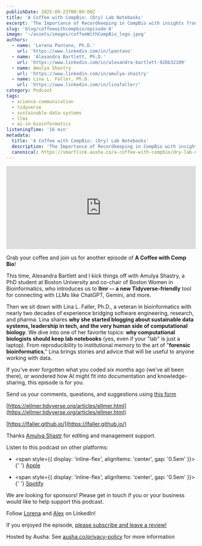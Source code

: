 ```yaml
---
publishDate: 2025-09-23T00:00:00Z
title: 'A Coffee with CompBio: (Dry) Lab Notebooks'
excerpt: 'The Importance of Recordkeeping in CompBio with insights from Amulya Shastry and Lina Faller.'
slug: 'blog/coffeewithcompbio/episode-8'
image: '~/assets/images/coffeeWithCompBio_logo.jpeg'
authors:
  - name: 'Lorena Pantano, Ph.D.'
    url: 'https://www.linkedin.com/in/lpantano'
  - name: 'Alexandra Bartlett, Ph.D.'
    url: 'https://www.linkedin.com/in/alexandra-bartlett-926b32109'
  - name: Amulya Shastry
    url: 'https://www.linkedin.com/in/amulya-shastry'
  - name: Lina L. Faller, Ph.D.
    url: 'https://www.linkedin.com/in/linafaller/'
category: Podcast
tags:
  - science-communication
  - tidyverse
  - sustainable-data-systems
  - llms
  - ai-in-bioinformatics
listeningTime: '16 min'
metadata:
  title: 'A Coffee with CompBio: (Dry) Lab Notebooks'
  description: 'The Importance of Recordkeeping in CompBio with insights from Amulya Shastry and Lina Faller.'
  canonical: https://smartlink.ausha.co/a-coffee-with-compbio/dry-lab-notebooks-the-importance-of-recordkeeping-in-compbio
---
```



<iframe
  name="Ausha Podcast Player"
  frameborder="0"
  loading="lazy"
  id="ausha-kKTp"
  height="220"
  style="border: none; width:100%; height:220px"
  src="https://player.ausha.co/?podcastId=VLQQwSdNm6Dm&playlist=false&color=%23751cbf&v=3&playerId=ausha-kKTp"
></iframe>
<script src="https://player.ausha.co/ausha-player.js"></script>

Grab your coffee and join us for another episode of **A Coffee with Comp Bio**!

This time, Alexandra Bartlett and I kick things off with Amulya Shastry, a PhD student at Boston University and co-chair of Boston Women in Bioinformatics, who introduces us to **llmr -- a new Tidyverse-friendly** tool for connecting with LLMs like ChatGPT, Gemini, and more.

Then we sit down with Lina L. Faller, Ph.D., a veteran in bioinformatics with nearly two decades of experience bridging software engineering, research, and pharma. Lina shares **why she started blogging about sustainable data systems, leadership in tech, and the very human side of computational biology**. We dive into one of her favorite topics: **why computational biologists should keep lab notebooks** (yes, even if your "lab" is just a laptop). From reproducibility to institutional memory to the art of "**forensic bioinformatics**," Lina brings stories and advice that will be useful to anyone working with data.

If you’ve ever forgotten what you coded six months ago (we’ve all been there), or wondered how AI might fit into documentation and knowledge-sharing, this episode is for you.

Send us your comments, questions, and suggestions using [this form](https://forms.gle/ncwo6HZeN4uA9gPg7)

[https://ellmer.tidyverse.org/articles/ellmer.html](https://ellmer.tidyverse.org/articles/ellmer.html)

[https://lfaller.github.io/](https://lfaller.github.io/)

Thanks [Amulya Shastr](https://www.linkedin.com/in/amulya-shastry/) for editing and management support.

Listen to this podcast on other platforms:

- <span style={{ display: 'inline-flex', alignItems: 'center', gap: '0.5em' }}>
    <FaApple size={32} className="text-black dark:text-white" />{' '}
    <a href="https://podcasts.apple.com/us/podcast/dry-lab-notebooks-the-importance-of-recordkeeping/id1817024741?i=1000728035337">
      Apple
    </a>
  </span>

- <span style={{ display: 'inline-flex', alignItems: 'center', gap: '0.5em' }}>
    <FaSpotify size={32} color="#1DB954" />{' '}
    <a href="https://open.spotify.com/episode/4QBmN9kfRkEqmKUimqY9nx?si=231bb176b6be456d">Spotify</a>
  </span>

We are looking for sponsors! Please get in touch if you or your business would like to help support this podcast.

Follow [Lorena](https://www.linkedin.com/in/lpantano) and [Alex](https://www.linkedin.com/in/alexandra-bartlett-926b32109) on LinkedIn!

If you enjoyed the episode, [please subscribe and leave a review!](https://podcast.ausha.co/a-coffee-with-compbio)

Hosted by Ausha. See [ausha.co/privacy-policy](https://ausha.co/privacy-policy) for more information

